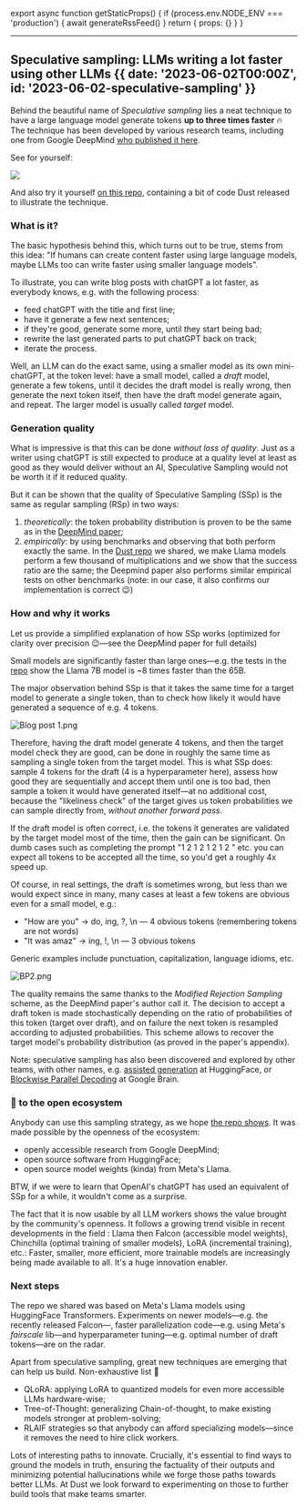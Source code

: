 
export async function getStaticProps() {
  if (process.env.NODE_ENV === 'production') {
    await generateRssFeed()
  }
  return { props: {} }
}

---

## Speculative sampling: LLMs writing a lot faster using other LLMs {{ date: '2023-06-02T00:00Z', id: '2023-06-02-speculative-sampling' }}

Behind the beautiful name of *Speculative sampling* lies a neat technique to have a large language model generate tokens **up to three times faster** 🔥 The technique has been developed by various research teams, including one from  Google DeepMind [who published it here](https://arxiv.org/pdf/2302.01318.pdf).

See for yourself:

![](@/media/2023-06-02-speculative-sampling/example.gif)

And also try it yourself [on this repo](https://github.com/dust-tt/llama-ssp), containing a bit of code Dust released to illustrate the technique.

### What is it?

The basic hypothesis behind this, which turns out to be true, stems from this idea: "If humans can create content faster using large language models, maybe LLMs too can write faster using smaller language models".

To illustrate, you can write blog posts with chatGPT a lot faster, as everybody knows, e.g. with the following process:

- feed chatGPT with the title and first line;
- have it generate a few next sentences;
- if they're good, generate some more, until they start being bad;
- rewrite the last generated parts to put chatGPT back on track;
- iterate the process.

Well, an LLM can do the exact same, using a smaller model as its own mini-chatGPT, at the token level: have a small model, called a *draft* model, generate a few tokens, until it decides the draft model is really wrong, then generate the next token itself, then have the draft model generate again, and repeat. The larger model is usually called *target* model.

### Generation quality

What is impressive is that this can be done *without loss of quality*. Just as a writer using chatGPT is still expected to produce at a quality level at least as good as they would deliver without an AI, Speculative Sampling would not be worth it if it reduced quality.

But it can be shown that the quality of Speculative Sampling (SSp) is the same as regular sampling (RSp) in two ways:

1. *theoretically*: the token probability distribution is proven to be the same as in the [DeepMind paper](https://arxiv.org/pdf/2302.01318.pdf);
2. *empirically*: by using benchmarks and observing that both perform exactly the same. In the [Dust repo](https://github.com/dust-tt/llama-ssp) we shared, we make Llama models perform a few thousand of multiplications and we show that the success ratio are the same; the Deepmind paper also performs similar empirical tests on other benchmarks (note: in our case, it also confirms our implementation is correct 😉)

### How and why it works

Let us provide a simplified explanation of how SSp works (optimized for clarity over precision 😉—see the DeepMind paper for full details)

Small models are significantly faster than large ones—e.g. the tests in the [repo](https://github.com/dust-tt/llama-ssp) show the Llama 7B model is ~8 times faster than the 65B.

The major observation behind SSp is that it takes the same time for a target model to generate a single token, than to check how likely it would have generated a sequence of e.g. 4 tokens.

![Blog post 1.png](@/media/2023-06-02-speculative-sampling/Blog_post_1.png)

Therefore, having the draft model generate 4 tokens, and then the target model check they are good, can be done in roughly the same time as sampling a single token from the target model. This is what SSp does: sample 4 tokens for the draft (4 is a hyperparameter here), assess how good they are sequentially and accept them until one is too bad, then sample a token it would have generated itself—at no additional cost, because the "likeliness check" of the target gives us token probabilities we can sample directly from, *without another forward pass*.

If the draft model is often correct, i.e. the tokens it generates are validated by the target model most of the time, then the gain can be significant. On dumb cases such as completing the prompt "1 2 1 2 1 2 1 2 " etc. you can expect all tokens to be accepted all the time, so you'd get a roughly 4x speed up.

Of course, in real settings, the draft is sometimes wrong, but less than we would expect since in many, many cases at least a few tokens are obvious even for a small model, e.g.:

- "How are you" -> do, ing, ?, \n — 4 obvious tokens (remembering tokens are not words)
- "It was amaz" -> ing, !, \n — 3 obvious tokens

Generic examples include punctuation, capitalization, language idioms, etc.

![BP2.png](@/media/2023-06-02-speculative-sampling/BP2.png)

The quality remains the same thanks to the *Modified Rejection Sampling* scheme, as the DeepMind paper's author call it. The decision to accept a draft token is made stochastically depending on the ratio of probabilities of this token (target over draft), and on failure the next token is resampled according to adjusted probabilities. This scheme allows to recover the target model's probability distribution (as proved in the paper's appendix).

Note: speculative sampling has also been discovered and explored by other teams, with other names, e.g. [assisted generation](https://huggingface.co/blog/assisted-generation) at HuggingFace, or [Blockwise Parallel Decoding](https://proceedings.neurips.cc/paper/2018/file/c4127b9194fe8562c64dc0f5bf2c93bc-Paper.pdf) at Google Brain.

### 🙏 to the open ecosystem

Anybody can use this sampling strategy, as we hope [the repo shows](https://github.com/dust-tt/llama-ssp). It was made possible by the openness of the ecosystem:

- openly accessible research from Google DeepMind;
- open source software from HuggingFace;
- open source model weights (kinda) from Meta's Llama.

BTW, if we were to learn that OpenAI's chatGPT has used an equivalent of SSp for a while, it wouldn't come as a surprise.

The fact that it is now usable by all LLM workers shows the value brought by the community's openness. It follows a growing trend visible in recent developments in the field : Llama then Falcon (accessible model weights), Chinchilla (optimal training of smaller models), LoRA (incremental training), etc.: Faster, smaller, more efficient, more trainable models are increasingly being made available to all. It's a huge innovation enabler.

### Next steps

The repo we shared was based on Meta's Llama models using HuggingFace Transformers. Experiments on newer models—e.g. the recently released Falcon—, faster parallelization code—e.g. using Meta's *fairscale* lib—and hyperparameter tuning—e.g. optimal number of draft tokens—are on the radar.

Apart from speculative sampling, great new techniques are emerging that can help us build. Non-exhaustive list 📜

- QLoRA: applying LoRA to quantized models for even more accessible LLMs hardware-wise;
- Tree-of-Thought: generalizing Chain-of-thought, to make existing models stronger at problem-solving;
- RLAIF strategies so that anybody can afford specializing models—since it removes the need to hire click workers.

Lots of interesting paths to innovate. Crucially, it's essential to find ways to ground the models in truth, ensuring the factuality of their outputs and minimizing potential hallucinations while we forge those paths towards better LLMs. At Dust we look forward to experimenting on those to further build  tools that make teams smarter.